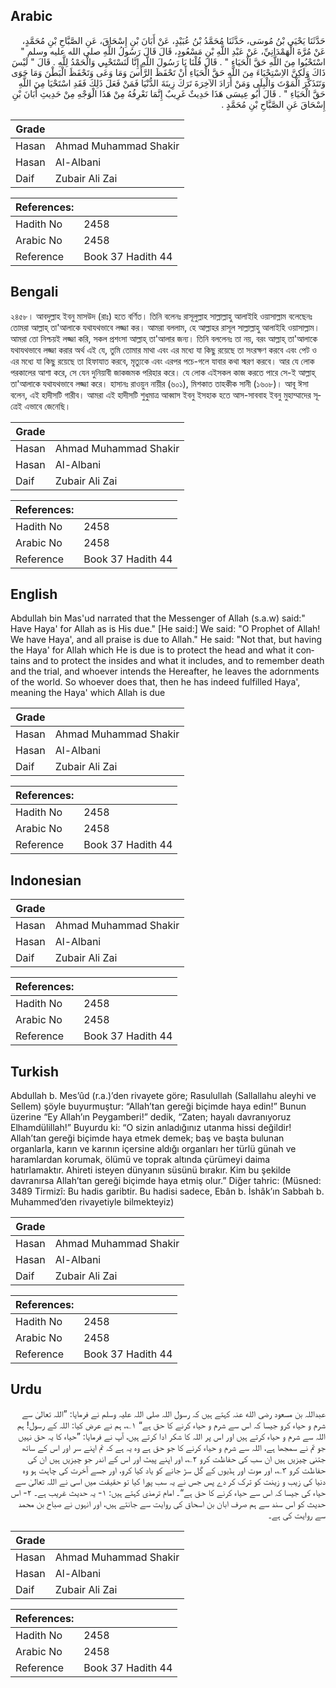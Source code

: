 ## Arabic


<div dir="rtl" lang="ar" style={{fontSize:'larger',backgroundColor:'#f8f9fa',padding:20}}>
حَدَّثَنَا يَحْيَى بْنُ مُوسَى، حَدَّثَنَا مُحَمَّدُ بْنُ عُبَيْدٍ، عَنْ أَبَانَ بْنِ إِسْحَاقَ، عَنِ الصَّبَّاحِ بْنِ مُحَمَّدٍ، عَنْ مُرَّةَ الْهَمْدَانِيِّ، عَنْ عَبْدِ اللَّهِ بْنِ مَسْعُودٍ، قَالَ قَالَ رَسُولُ اللَّهِ صلى الله عليه وسلم ‏"‏ اسْتَحْيُوا مِنَ اللَّهِ حَقَّ الْحَيَاءِ ‏"‏ ‏.‏ قَالَ قُلْنَا يَا رَسُولَ اللَّهِ إِنَّا لَنَسْتَحْيِي وَالْحَمْدُ لِلَّهِ ‏.‏ قَالَ ‏"‏ لَيْسَ ذَاكَ وَلَكِنَّ الاِسْتِحْيَاءَ مِنَ اللَّهِ حَقَّ الْحَيَاءِ أَنْ تَحْفَظَ الرَّأْسَ وَمَا وَعَى وَتَحْفَظَ الْبَطْنَ وَمَا حَوَى وَتَتَذَكَّرَ الْمَوْتَ وَالْبِلَى وَمَنْ أَرَادَ الآخِرَةَ تَرَكَ زِينَةَ الدُّنْيَا فَمَنْ فَعَلَ ذَلِكَ فَقَدِ اسْتَحْيَا مِنَ اللَّهِ حَقَّ الْحَيَاءِ ‏"‏ ‏.‏ قَالَ أَبُو عِيسَى هَذَا حَدِيثٌ غَرِيبٌ إِنَّمَا نَعْرِفُهُ مِنْ هَذَا الْوَجْهِ مِنْ حَدِيثِ أَبَانَ بْنِ إِسْحَاقَ عَنِ الصَّبَّاحِ بْنِ مُحَمَّدٍ ‏.‏
</div>
<div style={{backgroundColor:'#f8f9fa',padding:20, marginBottom: 10}}><table> <thead> <tr> <th>Grade</th> <th></th> </tr> </thead> <tbody> <tr><td>Hasan</td><td>Ahmad Muhammad Shakir</td></tr><tr><td>Hasan</td><td>Al-Albani</td></tr><tr><td>Daif</td><td>Zubair Ali Zai</td></tr></tbody></table><table> <thead> <tr> <th>References:</th> <th></th> </tr> </thead> <tbody><tr><td>Hadith No</td><td>2458</td></tr><tr><td>Arabic No</td><td>2458</td></tr><tr><td>Reference</td><td>Book 37 Hadith 44</td></tr></tbody></table></div>

## Bengali


<div dir="ltr" lang="bn" style={{fontSize:'larger',backgroundColor:'#f8f9fa',padding:20}}>
২৪৫৮। আবদুল্লাহ ইবনু মাসউদ (রাঃ) হতে বর্ণিত। তিনি বলেনঃ রাসূলুল্লাহ সাল্লাল্লাহু আলাইহি ওয়াসাল্লাম বলেছেনঃ তোমরা আল্লাহ্ তা'আলাকে যথাযথভাবে লজ্জা কর। আমরা বললাম, হে আল্লাহর রাসূল সাল্লাল্লাহু আলাইহি ওয়াসাল্লাম। আমরা তো নিশ্চয়ই লজ্জা করি, সকল প্রশংসা আল্লাহ্ তা'আলার জন্য। তিনি বললেনঃ তা নয়, বরং আল্লাহ্ তা'আলাকে যথাযথভাবে লজ্জা করার অর্থ এই যে, তুমি তোমার মাথা এবং এর মধ্যে যা কিছু রয়েছে তা সংরক্ষণ করবে এবং পেট ও এর মধ্যে যা কিছু রয়েছে তা হিফাযাত করবে, মৃত্যুকে এবং এরপর পচে-গলে যাবার কথা স্মরণ করবে। আর যে লোক পরকালের আশা করে, সে যেন দুনিয়াবী জাকজমক পরিহার করে। যে লোক এইসকল কাজ করতে পারে সে-ই আল্লাহ্ তা'আলাকে যথাযথভাবে লজ্জা করে। হাসানঃ রাওয়ুন নায়ীর (৬০১), মিশকাত তাহকীক সানী (১৬০৮)। আবূ ঈসা বলেন, এই হাদীসটি গারীব। আমরা এই হাদীসটি শুধুমাত্র আব্বাস ইবনু ইসহাক হতে আস-সাববাহ ইবনু মুহাম্মাদের সূত্রেই এভাবে জেনেছি।
</div>
<div style={{backgroundColor:'#f8f9fa',padding:20, marginBottom: 10}}><table> <thead> <tr> <th>Grade</th> <th></th> </tr> </thead> <tbody> <tr><td>Hasan</td><td>Ahmad Muhammad Shakir</td></tr><tr><td>Hasan</td><td>Al-Albani</td></tr><tr><td>Daif</td><td>Zubair Ali Zai</td></tr></tbody></table><table> <thead> <tr> <th>References:</th> <th></th> </tr> </thead> <tbody><tr><td>Hadith No</td><td>2458</td></tr><tr><td>Arabic No</td><td>2458</td></tr><tr><td>Reference</td><td>Book 37 Hadith 44</td></tr></tbody></table></div>

## English


<div dir="ltr" lang="en" style={{fontSize:'larger',backgroundColor:'#f8f9fa',padding:20}}>
Abdullah bin Mas'ud narrated that the Messenger of Allah (s.a.w) said:" Have Haya' for Allah as is His due." [He said:] We said: "O Prophet of Allah! We have Haya', and all praise is due to Allah." He said: "Not that, but having the Haya' for Allah which He is due is to protect the head and what it contains and to protect the insides and what it includes, and to remember death and the trial, and whoever intends the Hereafter, he leaves the adornments of the world. So whoever does that, then he has indeed fulfilled Haya', meaning the Haya' which Allah is due
</div>
<div style={{backgroundColor:'#f8f9fa',padding:20, marginBottom: 10}}><table> <thead> <tr> <th>Grade</th> <th></th> </tr> </thead> <tbody> <tr><td>Hasan</td><td>Ahmad Muhammad Shakir</td></tr><tr><td>Hasan</td><td>Al-Albani</td></tr><tr><td>Daif</td><td>Zubair Ali Zai</td></tr></tbody></table><table> <thead> <tr> <th>References:</th> <th></th> </tr> </thead> <tbody><tr><td>Hadith No</td><td>2458</td></tr><tr><td>Arabic No</td><td>2458</td></tr><tr><td>Reference</td><td>Book 37 Hadith 44</td></tr></tbody></table></div>

## Indonesian


<div dir="ltr" lang="id" style={{fontSize:'larger',backgroundColor:'#f8f9fa',padding:20}}>

</div>
<div style={{backgroundColor:'#f8f9fa',padding:20, marginBottom: 10}}><table> <thead> <tr> <th>Grade</th> <th></th> </tr> </thead> <tbody> <tr><td>Hasan</td><td>Ahmad Muhammad Shakir</td></tr><tr><td>Hasan</td><td>Al-Albani</td></tr><tr><td>Daif</td><td>Zubair Ali Zai</td></tr></tbody></table><table> <thead> <tr> <th>References:</th> <th></th> </tr> </thead> <tbody><tr><td>Hadith No</td><td>2458</td></tr><tr><td>Arabic No</td><td>2458</td></tr><tr><td>Reference</td><td>Book 37 Hadith 44</td></tr></tbody></table></div>

## Turkish


<div dir="ltr" lang="tr" style={{fontSize:'larger',backgroundColor:'#f8f9fa',padding:20}}>
Abdullah b. Mes’ûd (r.a.)’den rivayete göre; Rasulullah (Sallallahu aleyhi ve Sellem) şöyle buyurmuştur: “Allah’tan gereği biçimde haya edin!” Bunun üzerine “Ey Allah’ın Peygamberi!” dedik, “Zaten; hayalı davranıyoruz Elhamdülillah!” Buyurdu ki: “O sizin anladığınız utanma hissi değildir! Allah’tan gereği biçimde haya etmek demek; baş ve başta bulunan organlarla, karın ve karının içersine aldığı organları her türlü günah ve haramlardan korumak, ölümü ve toprak altında çürümeyi daima hatırlamaktır. Ahireti isteyen dünyanın süsünü bırakır. Kim bu şekilde davranırsa Allah’tan gereği biçimde haya etmiş olur.” Diğer tahric: (Müsned: 3489 Tirmizî: Bu hadis garibtir. Bu hadisi sadece, Ebân b. İshâk’ın Sabbah b. Muhammed’den rivayetiyle bilmekteyiz)
</div>
<div style={{backgroundColor:'#f8f9fa',padding:20, marginBottom: 10}}><table> <thead> <tr> <th>Grade</th> <th></th> </tr> </thead> <tbody> <tr><td>Hasan</td><td>Ahmad Muhammad Shakir</td></tr><tr><td>Hasan</td><td>Al-Albani</td></tr><tr><td>Daif</td><td>Zubair Ali Zai</td></tr></tbody></table><table> <thead> <tr> <th>References:</th> <th></th> </tr> </thead> <tbody><tr><td>Hadith No</td><td>2458</td></tr><tr><td>Arabic No</td><td>2458</td></tr><tr><td>Reference</td><td>Book 37 Hadith 44</td></tr></tbody></table></div>

## Urdu


<div dir="rtl" lang="ur" style={{fontSize:'larger',backgroundColor:'#f8f9fa',padding:20}}>
عبداللہ بن مسعود رضی الله عنہ کہتے ہیں کہ رسول اللہ صلی اللہ علیہ وسلم نے فرمایا: ”اللہ تعالیٰ سے شرم و حیاء کرو جیسا کہ اس سے شرم و حیاء کرنے کا حق ہے“ ۱؎، ہم نے عرض کیا: اللہ کے رسول! ہم اللہ سے شرم و حیاء کرتے ہیں اور اس پر اللہ کا شکر ادا کرتے ہیں، آپ نے فرمایا: ”حیاء کا یہ حق نہیں جو تم نے سمجھا ہے، اللہ سے شرم و حیاء کرنے کا جو حق ہے وہ یہ ہے کہ تم اپنے سر اور اس کے ساتھ جتنی چیزیں ہیں ان سب کی حفاظت کرو ۲؎، اور اپنے پیٹ اور اس کے اندر جو چیزیں ہیں ان کی حفاظت کرو ۳؎، اور موت اور ہڈیوں کے گل سڑ جانے کو یاد کیا کرو، اور جسے آخرت کی چاہت ہو وہ دنیا کی زیب و زینت کو ترک کر دے پس جس نے یہ سب پورا کیا تو حقیقت میں اسی نے اللہ تعالیٰ سے حیاء کی جیسا کہ اس سے حیاء کرنے کا حق ہے“۔ امام ترمذی کہتے ہیں: ۱- یہ حدیث غریب ہے۔ ۲- اس حدیث کو اس سند سے ہم صرف ابان بن اسحاق کی روایت سے جانتے ہیں، اور انہوں نے صباح بن محمد سے روایت کی ہے۔
</div>
<div style={{backgroundColor:'#f8f9fa',padding:20, marginBottom: 10}}><table> <thead> <tr> <th>Grade</th> <th></th> </tr> </thead> <tbody> <tr><td>Hasan</td><td>Ahmad Muhammad Shakir</td></tr><tr><td>Hasan</td><td>Al-Albani</td></tr><tr><td>Daif</td><td>Zubair Ali Zai</td></tr></tbody></table><table> <thead> <tr> <th>References:</th> <th></th> </tr> </thead> <tbody><tr><td>Hadith No</td><td>2458</td></tr><tr><td>Arabic No</td><td>2458</td></tr><tr><td>Reference</td><td>Book 37 Hadith 44</td></tr></tbody></table></div>